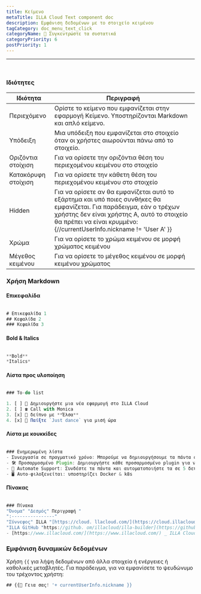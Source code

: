 ```yaml
---
title: Κείμενο
metaTitle: ILLA Cloud Text component doc
description: Εμφάνιση δεδομένων με το στοιχείο κειμένου
tagCategory: doc_menu_text_click
categoryName: 🧬 Συγκεντρώστε τα συστατικά
categoryPriority: 6
postPriority: 1
---
```


* * *

## <Heading hidden>Κείμενο</Heading>

<img src='https://cdn.illacloud.com/official-website/img/docs/assemble/text1.png' alt="" />

### Ιδιότητες

| Ιδιότητα            | Περιγραφή                                                                                                                                                                                                                                   |
| ------------------- | ------------------------------------------------------------------------------------------------------------------------------------------------------------------------------------------------------------------------------------------- |
| Περιεχόμενο         | Ορίστε το κείμενο που εμφανίζεται στην εφαρμογή Κείμενο. Υποστηρίζονται Markdown και απλό κείμενο.                                                                                                                                          |
| Υπόδειξη            | Μια υπόδειξη που εμφανίζεται στο στοιχείο όταν οι χρήστες αιωρούνται πάνω από το στοιχείο.                                                                                                                                                  |
| Οριζόντια στοίχιση  | Για να ορίσετε την οριζόντια θέση του περιεχομένου κειμένου στο στοιχείο                                                                                                                                                                    |
| Κατακόρυφη στοίχιση | Για να ορίσετε την κάθετη θέση του περιεχομένου κειμένου στο στοιχείο                                                                                                                                                                       |
| Hidden              | Για να ορίσετε αν θα εμφανίζεται αυτό το εξάρτημα και υπό ποιες συνθήκες θα εμφανίζεται. Για παράδειγμα, εάν ο τρέχων χρήστης δεν είναι χρήστης Α, αυτό το στοιχείο θα πρέπει να είναι κρυμμένο: {//currentUserInfo.nickname != 'User A' }} |
| Χρώμα               | Για να ορίσετε το χρώμα κειμένου σε μορφή χρώματος κειμένου                                                                                                                                                                                 |
| Μέγεθος κειμένου    | Για να ορίσετε το μέγεθος κειμένου σε μορφή κειμένου χρώματος                                                                                                                                                                               |

### Χρήση Markdown

#### Επικεφαλίδα

<img src='https://cdn.illacloud.com/official-website/img/docs/assemble/text2.png' alt="" />

```jsx
# Επικεφαλίδα 1
## Κεφαλίδα 2
### Κεφαλίδα 3
```

#### Bold & Italics

<img src='https://cdn.illacloud.com/official-website/img/docs/assemble/text3.png' alt="" />

```jsx
**Bold**
*Italics*
```

#### Λίστα προς υλοποίηση

<img src='https://cdn.illacloud.com/official-website/img/docs/assemble/text4.png' alt="" />

```jsx
### To-do list

1. [ ] 🚀 Δημιουργήστε μια νέα εφαρμογή στο ILLA Cloud
2. [ ] ☎️ Call with Monica
3. [x] 🍷 δείπνο με **Έλσα**
4. [x] 💃 Παίξτε `Just dance` για μισή ώρα
```

#### Λίστα με κουκκίδες

<img src='https://cdn.illacloud.com/official-website/img/docs/assemble/text5.png' alt="" />

```jsx
### Ενημερωμένη λίστα
- Συνεργασία σε πραγματικό χρόνο: Μπορούμε να δημιουργήσουμε τα πάντα σε πραγματικό χρόνο μαζί.
- 🛠️ Προσαρμοσμένο Plugin: Δημιουργήστε κάθε προσαρμοσμένο plugin για να κάνετε αυτό που θέλετε.
- 🤖 Automate Support: Συνδέστε τα πάντα και αυτοματοποιήστε τα σε 5 δευτερόλεπτα.
- 🖥️ Αυτο-φιλοξενείται: υποστηρίζει Docker & k8s
```

#### Πίνακας

<img src='https://cdn.illacloud.com/official-website/img/docs/assemble/text6.png' alt="" />

```jsx
### Πίνακα
"Όνομα" "Δεσμός" Περιγραφή "
":----------------"
"Σύννεφος" ILLA "[https://cloud. llacloud.com/](https://cloud.illacloud.com/) "Build apps on ILLA Cloud",
"ILLA GitHub "https://github. om/illacloud/illa-builder](https://github.com/illacloud/illa-builder) God, Star μας στην αρχική σελίδα του GitHubś
- [https://www.illacloud.com/](https://www.illacloud.com/) _ ILLA Cloud Offical
```

### Εμφάνιση δυναμικών δεδομένων

Χρήση `{{` για λήψη δεδομένων από άλλα στοιχεία ή ενέργειες ή καθολικές μεταβλητές. Για παράδειγμα, για να εμφανίσετε το ψευδώνυμο του τρέχοντος χρήστη:

```jsx
## {{👋 Γεια σας! '+ currentUserInfo.nickname }}
```
